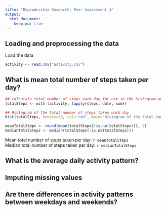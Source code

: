 ```yaml
---
title: "Reproducible Research: Peer Assessment 1"
output: 
  html_document:
    keep_md: true
---
```



## Loading and preprocessing the data

Load the data:
```r
activity <- read.csv("activity.csv")
```



## What is mean total number of steps taken per day?

```r
## calculate total number of steps each day for use in the histogram and the calculations of mean and median after
totalSteps <- with (activity, tapply(steps, date, sum))

## Histogram of the total number of steps taken each day
hist(totalSteps, breaks=20, col="red", main="Histogram of the total number of steps taken each day", xlab="Number of steps")
```

```r
meanTotalSteps <- round(mean(totalSteps[!is.na(totalSteps)]), 2)
medianTotalSteps <- median(totalSteps[!is.na(totalSteps)])
```

Mean total number of steps taken per day:       `r meanTotalSteps`  
Median total number of steps taken per day:     `r medianTotalSteps`

## What is the average daily activity pattern?



## Imputing missing values



## Are there differences in activity patterns between weekdays and weekends?
